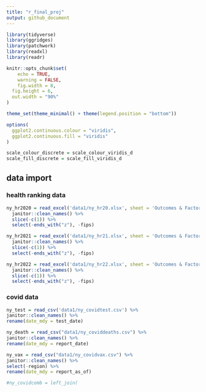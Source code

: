```yaml
---
title: "r_final_proj"
output: github_document
---
```


```r
library(tidyverse)
library(ggridges)
library(patchwork)
library(readxl)
library(readr)

knitr::opts_chunk$set(
	echo = TRUE,
	warning = FALSE,
	fig.width = 8, 
  fig.height = 6,
  out.width = "90%"
)

theme_set(theme_minimal() + theme(legend.position = "bottom"))

options(
  ggplot2.continuous.colour = "viridis",
  ggplot2.continuous.fill = "viridis"
)

scale_colour_discrete = scale_colour_viridis_d
scale_fill_discrete = scale_fill_viridis_d
```

## data import 

### health ranking data

```r
ny_hr2020 = read_excel('data1/ny_hr20.xlsx', sheet = 'Outcomes & Factors SubRankings', skip = 1) %>% 
  janitor::clean_names() %>% 
  slice(-c(1)) %>% 
  select(-ends_with("z"), -fips)

ny_hr2021 = read_excel('data1/ny_hr21.xlsx', sheet = 'Outcomes & Factors SubRankings', skip = 1) %>% 
  janitor::clean_names() %>% 
  slice(-c(1)) %>% 
  select(-ends_with("z"), -fips)

ny_hr2022 = read_excel('data1/ny_hr22.xlsx', sheet = 'Outcomes & Factors SubRankings', skip = 1) %>% 
  janitor::clean_names() %>% 
  slice(-c(1)) %>% 
  select(-ends_with("z"), -fips)
```

### covid data

```r
ny_test = read_csv('data1/ny_covidtest.csv') %>% 
janitor::clean_names() %>% 
rename(date_mdy = test_date)

ny_death = read_csv("data1/ny_coviddeaths.csv") %>% 
janitor::clean_names() %>% 
rename(date_mdy = report_date)

ny_vax = read_csv("data1/ny_covidvax.csv") %>% 
janitor::clean_names() %>% 
select(-region) %>%
rename(date_mdy = report_as_of)

#ny_covidcomb = left_join(
```

